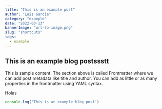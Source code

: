 ```yaml
---
title: "This is an example post"
author: "Luis García"
category: "example"
date: "2022-03-13"
bannerImage: "url-to-image.png"
slug: "shortcuts"
tags:
  - example
---
```


## This is an example blog postssstt

This is sample content. The section above is called Frontmatter where we can add post metadata like title and author. You can add as little or as many properties in the frontmatter using YAML syntax.


Holas

```js
console.log('This is an example blog post')